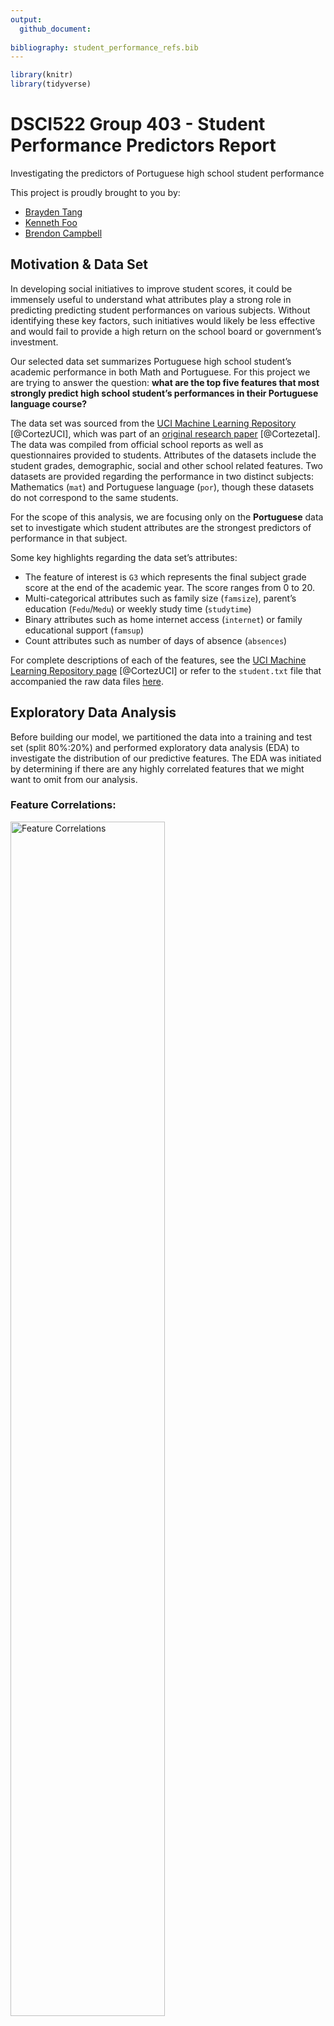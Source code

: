 ```yaml
---
output:
  github_document:
      
bibliography: student_performance_refs.bib
---
```


```r
library(knitr)
library(tidyverse)
```

# DSCI522 Group 403 - Student Performance Predictors Report

Investigating the predictors of Portuguese high school student performance

This project is proudly brought to you by:

- [Brayden Tang](https://github.com/braydentang1)
- [Kenneth Foo](https://github.com/kfoofw)
- [Brendon Campbell](https://github.com/brendoncampbell)

## Motivation & Data Set

In developing social initiatives to improve student scores, it could be immensely useful to understand what attributes play a strong role in predicting predicting student performances on various subjects. Without identifying these key factors, such initiatives would likely be less effective and would fail to provide a high return on the school board or government's investment.

Our selected data set summarizes Portuguese high school student's academic performance in both Math and Portuguese. For this project we are trying to answer the question: __what are the top five features that most strongly predict high school student's performances in their Portuguese language course?__ 

The data set was sourced from the [UCI Machine Learning Repository](https://archive.ics.uci.edu/ml/datasets/Student+Performance) [@CortezUCI], which was part of an [original research paper](http://www3.dsi.uminho.pt/pcortez/student.pdf) [@Cortezetal]. The data was compiled from official school reports as well as questionnaires provided to students. Attributes of the datasets include the student grades, demographic, social and other school related features. Two datasets are provided regarding the performance in two distinct subjects: Mathematics (`mat`) and Portuguese language (`por`), though these datasets do not correspond to the same students. 

For the scope of this analysis, we are focusing only on the __Portuguese__ data set to investigate which student attributes are the strongest predictors of performance in that subject.

Some key highlights regarding the data set's attributes:

- The feature of interest is `G3` which represents the final subject grade score at the end of the academic year. The score ranges from 0 to 20. 
- Multi-categorical attributes such as family size (`famsize`), parent's education (`Fedu`/`Medu`) or weekly study time (`studytime`)
- Binary attributes such as home internet access (`internet`) or family educational support (`famsup`)
- Count attributes such as number of days of absence (`absences`)

For complete descriptions of each of the features, see the [UCI Machine Learning Repository page](https://archive.ics.uci.edu/ml/datasets/Student+Performance) [@CortezUCI] or refer to the `student.txt` file that accompanied the raw data files [here](../data/raw/student.txt).

## Exploratory Data Analysis

Before building our model, we partitioned the data into a training and test set (split 80%:20%) and performed exploratory data analysis (EDA) to investigate the distribution of our predictive features. The EDA was initiated by determining if there are any highly correlated features that we might want to omit from our analysis.

### Feature Correlations:

<p align = "center">
<img src="../img/correlation_matrix.png" title="Feature Correlations" width="70%" height="70%" align="middle" />

**Figure 1 - Feature Correlations**
</p>

As seen from Figure 1, our target attribute `G3` has a strong correlation with attributes `G2` and `G1`. This occurs because `G3` is the grade issued at the end of the year, while `G1` and `G2` correspond to the grades for the 1st and 2nd school terms of that year. We are more interested in which attributes, other than recent academic performance, that will be most predictive of academic performance. Though it will be more difficult to get accurate predictions without these features, __both `G1` and `G2` features will be omitted__ in light of our research question and motivations outlined above. 

### Variable Distributions:

<p align = "center">
 ![alt tag](../img/box-plots.png)
**Figure 2 - Distribution Boxplots for Categorical & Binary Features**
</p>

Looking at the feature distribution boxplots in Figure 2, we can see that some of the most noteworthy features include student's past number of course failures (`failures`), parental education levels (`Medu`, `Fedu`), alcohol consumption on weekdays and the weekend (`Dalc`, `Walc`), and the school they attended (`school`). Each of these appears to show a clear trend with respect to G3, so we would expect some of these features having strong predictive power in the machine learning models we develop. 

<p align = "center">
<img src="../img/absences.png" title="Ridgeplot of Absences Feature" width="50%" height="50%" align="middle" />

**Figure 3 - Ridgeplot of Absences Feature**
</p>

Similarly, Figure 3 shows that lower `G3` scores have longer tails of `absences` counts, indicating this may be a useful predictive feature as well.

<p align = "center">
<img src="../img/g3_hist.png" title="Distribution of Response Variable" width="60%" height="60%" align="middle" />

**Figure 4 - Distribution of Response Variable, G3**
</p>

Finally, our response variable G3 shows an approximately normal distribution, with a mean of 11.87 and a median of 12 out of 20. There are some outliers at the low end (students with a score of 0), which ends up pulling down the mean value slightly.

## Predictive Modelling

To answer the predictive question posed above, we built and compared several predictive regression models. We constructed the following models, optimizing each according to the specified hyperparameters. Model performance was evaluated using root mean squared error (RMSE).

A total of 5 models were chosen using Scikit Learn [@sklearn_api], XGBoost [@Chen:2016:XST:2939672.2939785], and Light GBM [@Ke2017LightGBMAH]:  

- Linear Regression with Lasso (L1)  
- Linear Regression with Ridge (L2)  
- Random Forest
- XGBoost Regressor  
- LightGBM Regressor   

The choice for model types stem from the feature extraction functionalities that they provide, which is needed for our research question of finding the top predictive features. Linear regression models can output the weights of each feature, while tree models can output the feature importances according to the node splitting.

We applied the following preprocessing techniques for the data:

- Standard Scaling for numerical features
- One-Hot-Encoding for binary/categorical features.

Hyperparameters were tuned with the Bayesian Optimization package [@bayesopt] using 10 fold cross validation. For more details on the best hyperparameters for each model, please find the stored outputs in the [data outputs folder](../data/outputs/). The validation results for each tuned model type are shown in the following:

```r
cv_dat <- read_csv("../data/output/cv_results.csv")
test_rmse_dat <- read_csv("../data/output/final_results.csv")
colnames(cv_dat) <- c("Model", "cv_rmse_score")
colnames(test_rmse_dat) <- c("Model", "test_rmse_score")

combined_data <- merge(cv_dat, test_rmse_dat) %>% arrange(test_rmse_score)

cv_dat <- combined_data %>% select(Model, cv_rmse_score)

kable(cv_dat, align ="c")
```

Using the preprocessed test data, we scored all five tuned models. The test results for each tuned model type are as shown below:

```r
test_rmse_dat <- combined_data %>% select(Model, test_rmse_score)

kable(test_rmse_dat, align = "c")

best_score <- test_rmse_dat %>% head(1) %>% select(test_rmse_score) %>% pull()
```

Based on the results, the RandomForest model performed best with a RMSE of `r round(best_score, 3)`.

## Ranked Features & Conclusions

The top 10 ranked features from our Random Forest regression model were as follows:

<p align = "center">
 ![alt tag](../img/ranked_features.png)

**Figure 5 - Ranked Features for Random Forest Model**
 </p>

For the most part, the results appear to be inline with our expectations based on the features identified during the EDA process. `failures` and `absences` are the clear leaders, while many of the other highly important features were noted during EDA. Figure 5 includes the top 10 features to illustrate that the subsequent 5 most important features follow closely in terms of their importance scores. 

To formally address our research question, the five most predictive features are:

1. failures (number of past class failures)
2. absences (number of school absences)
3. age (student's age)
4. Walc (weekend alcohol consumption)
5. school (student's school)

Given that we have identified attributes that are strongly predictive of academic performance, this information could now be used to develop social programs or initiatives intending to improve student's academic performance. Targeting these specific attributes is likely to improve the effectiveness of such programs and thereby provide better return on investment.

## Reflections & Next Steps

**Dropped features:** 

We dropped features `G1` and `G2` after our EDA with the intent of removing features based on recent academic performance. `Failures`, which ended up being our top predictor, is highly correlated with `G1` and `G2` and could perhaps be removed in subsequent analysis attempting to focus on non-academic predictive attributes.

**Math data set:** 

For this analysis, we focused on only one of two available student performance data sets. We looked at student performance in Portuguese, rather than Math. In the future it would be interesting to explore whether the same model features are strong predictors across both subjects, or whether different subjects are predicted better by different features. We would be curious to see if performance in Math is strongly predicted by the 'going out with friends' attribute, for example.

**Modelling assumptions:** 
  
In our analysis, we assumed the target `G3` as a fully continuous variable and treated the overall problem as a regression. However, this is not actually true. Indeed, the variable can only take on discrete values from 0-20 and values such as 1.115 or 19.333 are not possible.
  
One might then think to switch to rephrasing this problem as a multi-class classification instead. However, there is a clear ordering in the target variable and in particular, the distance between the predicted score G3 and the actual score is important. For example, suppose we have a student who is known to have a `G3` score of 20 and two candidate classifiers. One classifier predicts a G3 score of 5, and another predicts a G3 score of 19. In classification, both of these errors are treated equally even though the second classifier is much closer to the truth than the first. 
  
In summary, our problem is neither regression or classification. Our problem instead is that of ordinal regression, which can be viewed as a middle ground between the two. We wish to predict discrete labels while still respecting the relative nature of the labels themselves. Thus, a huge improvement to our analysis would be to switch to a better framework more suited for such a response.
  
**Feature Engineering:**
  
  There were a number of features that could possibly have been represented in a more informative way. In particular, there were quite a few ordinal features (such as `Dalc`, `Walc`, and `famrel`) that were represented as numeric features ranging from 1 to 5. This was done to preserve the natural ordering of the features, but it is not necessarily true that each of the levels should be evenly spaced between them. It could be the case that the jump from level 1 to level 2, for example, is much larger than the jump between level 4 and 5. 
  
A possible avenue to explore could be to make use of [polynomial contrasts](https://en.wikipedia.org/wiki/Contrast_(statistics)#Sets_of_contrast) to account for this possibility.
  
**Using Variable Importance Scores:**
  
There are some problems associated with using variable importance scores to assess predictive performance, especially when features are collinear. Features that carry large amounts of the same information tend to get their importance scores "shared" between them. Intuitively, features that are nearly identical in information can be randomly chosen between them without any loss in model performance. The practical consequence of this is that some of the features have scores that are potentially much lower than they should be.
  
Variable importance scores can be corrected for this phenomenon and this may be worth exploring in the future.
    
# References
